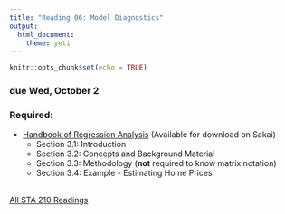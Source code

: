 ```yaml
---
title: "Reading 06: Model Diagnostics"
output: 
  html_document: 
    theme: yeti
---
```


```r
knitr::opts_chunk$set(echo = TRUE)
```

### due Wed, October 2

### Required:

- [Handbook of Regression Analysis](http://sakai.duke.edu) (Available for download on Sakai)
    - Section 3.1: Introduction
    - Section 3.2: Concepts and Background Material
    - Section 3.3: Methodology (**not** required to know matrix notation)
    - Section 3.4: Example - Estimating Home Prices
<br><br>

[All STA 210 Readings](readings.html)    
